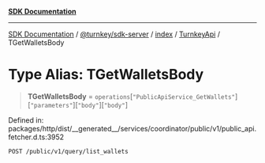 [**SDK Documentation**](../../../../../../README.mdx)

***

[SDK Documentation](../../../../../../packages.mdx) / [@turnkey/sdk-server](../../../../README.mdx) / [index](../../../README.mdx) / [TurnkeyApi](../README.mdx) / TGetWalletsBody

# Type Alias: TGetWalletsBody

> **TGetWalletsBody** = `operations`\[`"PublicApiService_GetWallets"`\]\[`"parameters"`\]\[`"body"`\]\[`"body"`\]

Defined in: packages/http/dist/\_\_generated\_\_/services/coordinator/public/v1/public\_api.fetcher.d.ts:3952

`POST /public/v1/query/list_wallets`

